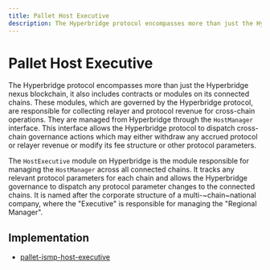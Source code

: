 ```yaml
---
title: Pallet Host Executive
description: The Hyperbridge protocol encompasses more than just the Hyperbridge Nexus blockchain, it also includes contracts or modules on its connected chains. These modules, which are governed by the Hyperbridge protocol, are responsible for collecting relayer and protocol revenue for cross-chain operations.
---
```


# Pallet Host Executive

The Hyperbridge protocol encompasses more than just the Hyperbridge nexus blockchain, it also includes contracts or modules on its connected chains. These modules, which are governed by the Hyperbridge protocol, are responsible for collecting relayer and protocol revenue for cross-chain operations. They are managed from Hyperbridge through the `HostManager` interface. This interface allows the Hyperbridge protocol to dispatch cross-chain governance actions which may either withdraw any accrued protocol or relayer revenue or modify its fee structure or other protocol parameters.

The `HostExecutive` module on Hyperbridge is the module responsible for managing the `HostManager` across all connected chains. It tracks any relevant protocol parameters for each chain and allows the Hyperbridge governance to dispatch any protocol parameter changes to the connected chains. It is named after the corporate structure of a multi-~chain~national company, where the "Executive" is responsible for managing the "Regional Manager".


## Implementation

 - [pallet-ismp-host-executive](https://github.com/polytope-labs/hyperbridge/blob/main/modules/pallets/host-executive/src/lib.rs)

